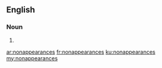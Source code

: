 ==English==

===Noun===
{{head|en|plural}}

# {{plural of|nonappearance|lang=en|nocat=1}}

[[ar:nonappearances]]
[[fr:nonappearances]]
[[ku:nonappearances]]
[[my:nonappearances]]